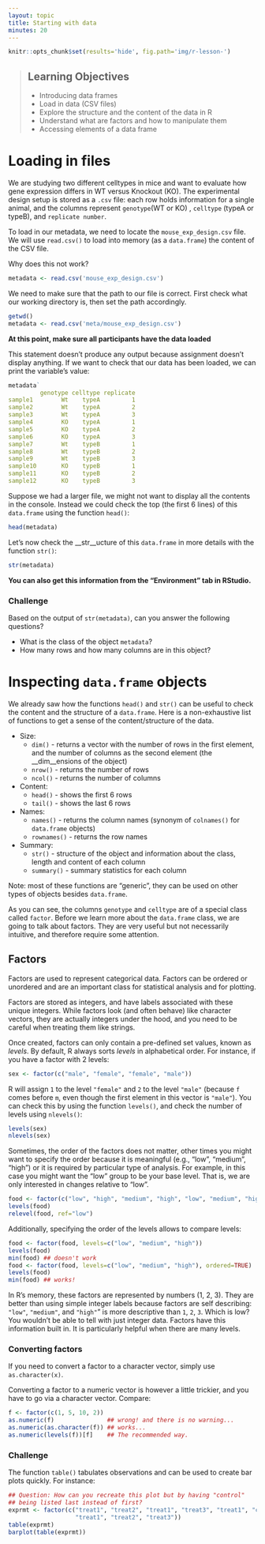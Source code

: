 ```yaml
---
layout: topic
title: Starting with data
minutes: 20
---
```


```r
knitr::opts_chunk$set(results='hide', fig.path='img/r-lesson-')
```

> ## Learning Objectives
>
> * Introducing data frames
> * Load in data (CSV files)
> * Explore the structure and the content of the data in R
> * Understand what are factors and how to manipulate them
> * Accessing elements of a data frame


# Loading in files

We are studying two different celltypes in mice and want to evaluate how gene expression differs in WT versus Knockout (KO).  The experimental design setup is stored as a `.csv` file: each row holds information for a single animal, and the columns represent `genotype`(WT or KO) , 
`celltype` (typeA or typeB), and `replicate number`.

To load in our metadata, we need to locate the `mouse_exp_design.csv` file. We will use
`read.csv()` to load into memory (as a `data.frame`) the content of the CSV
file.

Why does this not work?
```r
metadata <- read.csv('mouse_exp_design.csv')
```

We need to make sure that the path to our file is correct. First check what our working directory is, then set the path accordingly.
```r
getwd()
metadata <- read.csv('meta/mouse_exp_design.csv')
```

__At this point, make sure all participants have the data loaded__

This statement doesn't produce any output because assignment doesn't display
anything. If we want to check that our data has been loaded, we can print the
variable's value: 

```r
metadata`
         genotype celltype replicate
sample1        Wt    typeA         1
sample2        Wt    typeA         2
sample3        Wt    typeA         3
sample4        KO    typeA         1
sample5        KO    typeA         2
sample6        KO    typeA         3
sample7        Wt    typeB         1
sample8        Wt    typeB         2
sample9        Wt    typeB         3
sample10       KO    typeB         1
sample11       KO    typeB         2
sample12       KO    typeB         3
```

Suppose we had a larger file, we might not want to display all the contents in the console. Instead we could check the top (the first 6 lines) of this `data.frame` using the
function `head()`:

```r
head(metadata)
```

Let's now check the __str__ucture of this `data.frame` in more details with the
function `str()`:

```r
str(metadata)
```

__You can also get this information from the "Environment" tab in RStudio.__


### Challenge

Based on the output of `str(metadata)`, can you answer the following questions?

* What is the class of the object `metadata`?
* How many rows and how many columns are in this object?

# Inspecting `data.frame` objects

We already saw how the functions `head()` and `str()` can be useful to check the
content and the structure of a `data.frame`. Here is a non-exhaustive list of
functions to get a sense of the content/structure of the data.

* Size:
    * `dim()` - returns a vector with the number of rows in the first element, and
	  the number of columns as the second element (the __dim__ensions of the object)
    * `nrow()` - returns the number of rows
    * `ncol()` - returns the number of columns
* Content:
    * `head()` - shows the first 6 rows
    * `tail()` - shows the last 6 rows
* Names:
    * `names()` - returns the column names (synonym of `colnames()` for `data.frame`
	objects)
   * `rownames()` - returns the row names
* Summary:
   * `str()` - structure of the object and information about the class, length and
	content of  each column
   * `summary()` - summary statistics for each column

Note: most of these functions are "generic", they can be used on other types of
objects besides `data.frame`.


As you can see, the columns `genotype` and `celltype` are of a special class called
`factor`. Before we learn more about the `data.frame` class, we are going to
talk about factors. They are very useful but not necessarily intuitive, and
therefore require some attention.


## Factors

Factors are used to represent categorical data. Factors can be ordered or
unordered and are an important class for statistical analysis and for plotting.

Factors are stored as integers, and have labels associated with these unique
integers. While factors look (and often behave) like character vectors, they are
actually integers under the hood, and you need to be careful when treating them
like strings.

Once created, factors can only contain a pre-defined set values, known as
*levels*. By default, R always sorts *levels* in alphabetical order. For
instance, if you have a factor with 2 levels:

```r
sex <- factor(c("male", "female", "female", "male"))
```

R will assign `1` to the level `"female"` and `2` to the level `"male"` (because
`f` comes before `m`, even though the first element in this vector is
`"male"`). You can check this by using the function `levels()`, and check the
number of levels using `nlevels()`:

```r
levels(sex)
nlevels(sex)
```

Sometimes, the order of the factors does not matter, other times you might want
to specify the order because it is meaningful (e.g., "low", "medium", "high") or
it is required by particular type of analysis. For example, in this case you might want the "low" group to be your base
level. That is, we are only interested in changes relative to "low".

```r
food <- factor(c("low", "high", "medium", "high", "low", "medium", "high"))
levels(food)
relevel(food, ref="low")
```
 Additionally, specifying the order of the levels allows to compare levels:

```r
food <- factor(food, levels=c("low", "medium", "high"))
levels(food)
min(food) ## doesn't work
food <- factor(food, levels=c("low", "medium", "high"), ordered=TRUE)
levels(food)
min(food) ## works!
```

In R's memory, these factors are represented by numbers (1, 2, 3). They are
better than using simple integer labels because factors are self describing:
`"low"`, `"medium"`, and `"high"`" is more descriptive than `1`, `2`, `3`. Which
is low?  You wouldn't be able to tell with just integer data. Factors have this
information built in. It is particularly helpful when there are many levels.

### Converting factors

If you need to convert a factor to a character vector, simply use
`as.character(x)`.

Converting a factor to a numeric vector is however a little trickier, and you
have to go via a character vector. Compare:

```r
f <- factor(c(1, 5, 10, 2))
as.numeric(f)               ## wrong! and there is no warning...
as.numeric(as.character(f)) ## works...
as.numeric(levels(f))[f]    ## The recommended way.
```

### Challenge

The function `table()` tabulates observations and can be used to create
bar plots quickly. For instance:

```r
## Question: How can you recreate this plot but by having "control"
## being listed last instead of first?
exprmt <- factor(c("treat1", "treat2", "treat1", "treat3", "treat1", "control",
                   "treat1", "treat2", "treat3"))
table(exprmt)
barplot(table(exprmt))
```


